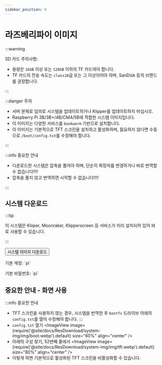 ```yaml
---
sidebar_position: 9
---
```


# 라즈베리파이 이미지


:::warning

SD 카드 주의사항:

* 용량은 `16GB` 이상 또는 `128GB` 이하의 TF 카드여야 합니다.
* TF 카드의 전송 속도는 `class10`급 또는 그 이상이어야 하며, SanDisk 등의 브랜드를 권장합니다.

:::

:::danger 주의

* 서버 문제로 임의로 시스템을 업데이트하거나 Klipper를 업데이트하지 마십시오.
* Raspberry Pi 3B/3B+/4B/CM4/5B에 적합한 시스템 이미지입니다.
* 이 이미지는 다양한 서비스를 `bookworm` 기반으로 설치합니다.
* 이 이미지는 기본적으로 TFT 스크린을 설치하고 활성화하며, 필요하지 않다면 수동으로 `/boot/config.txt`를 수정해야 합니다.

:::

:::info 중요한 안내

* 다운로드한 시스템은 압축을 풀어야 하며, 단순히 확장자를 변경하거나 바로 번역할 수 없습니다!!!!
* 압축을 풀지 않고 번역하면 시작할 수 없습니다!!!!

:::


## 시스템 다운로드

<Tabs>
  <TabItem value="flyos" label="라즈베리파이 이미지" default>

:::tip

이 시스템은 Kliiper, Moonraker, Klipperscreen 등 서비스가 미리 설치되어 있어 바로 사용할 수 있습니다.

:::

<Button variant="contained" disableElevation component="a" rel="noopener" href="https://cdn.mellow.klipper.cn/IMG/Beta/RPI-TFT-IMG-new.img.xz">시스템 이미지 다운로드</Button>

<Tabs>
  <TabItem value="fly" label="일반 사용자" default>
  <p>기본 계정: `pi`</p>
  <p>기본 비밀번호: `pi`</p>
  </TabItem>
</Tabs>
  </TabItem>
</Tabs>

## 중요한 안내 - 화면 사용
:::info 중요한 안내
* TFT 스크린을 사용하지 않는 경우, 시스템을 번역한 후 `bootfs` 드라이브 아래의 `config.txt`를 열어 수정해야 합니다.
:::
* `config.txt` 열기
  <ImageView image={require('@site/docs/ResDownload/system-img/img/boot.webp').default} size="60%" align="center" />
* 아래의 구성 찾기, 52번째 줄에서
  <ImageView image={require('@site/docs/ResDownload/system-img/img/tft.webp').default} size="80%" align="center" />
* 이렇게 하면 기본적으로 활성화된 TFT 스크린을 비활성화할 수 있습니다.
